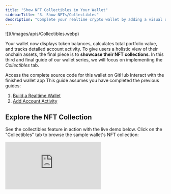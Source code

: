 ```yaml
---
title: "Show NFT Collectibles in Your Wallet"
sidebarTitle: "3. Show NFTs/Collectibles"
description: "Complete your realtime crypto wallet by adding a visual display of a user's NFT collection."
---
```


<Frame caption="The user's full NFT collection, with artwork and details, displayed in the 'Collectibles' tab.">
  ![](/images/apis/Collectibles.webp)
</Frame>

Your wallet now displays token balances, calculates total portfolio value, and tracks detailed account activity.
To give users a holistic view of their onchain assets, the final piece is to **showcase their NFT collections**.
In this third and final guide of our wallet series, we will focus on implementing the _Collectibles_ tab.

<Columns cols={2}>
  <Card title="View Source Code" icon="github" href="https://github.com/duneanalytics/sim-guides" horizontal>
    Access the complete source code for this wallet on GitHub
  </Card>
  
  <Card title="Try Live Demo" icon="globe" href="https://sim-guides.vercel.app/?walletAddress=0x48D004a6C175dB331E99BeAf64423b3098357Ae7" horizontal>
    Interact with the finished wallet app
  </Card>
</Columns>

<Note>
  This guide assumes you have completed the previous guides:

  1. [Build a Realtime Wallet](/evm/build-a-realtime-wallet)
  2. [Add Account Activity](/evm/add-account-activity)
</Note>

## Explore the NFT Collection

See the collectibles feature in action with the live demo below. Click on the "Collectibles" tab to browse the sample wallet's NFT collection:

<iframe 
  src="https://sim-guides.vercel.app/?walletAddress=0x48D004a6C175dB331E99BeAf64423b3098357Ae7&tab=collectibles" 
  className="w-full rounded-xl border border-gray-200 dark:border-gray-700"
  style={{ height: "800px" }}
  title="Live Wallet Demo - Collectibles Tab"
  frameBorder="0"
  allow="clipboard-write; encrypted-media"
  allowFullScreen
/>

## Fetch NFT Collectibles

Let's add a new asynchronous `getWalletCollectibles` function to `server.js` to fetch a user's NFT collection using the [Collectibles API](/evm/collectibles).

```javascript server.js (getWalletCollectibles - Sim API portion) {4}
async function getWalletCollectibles(walletAddress, limit = 50) {
    if (!walletAddress) return [];

    const url = `https://api.sim.dune.com/v1/evm/collectibles/${walletAddress}?limit=${limit}`;

    try {
        const response = await fetch(url, {
            headers: {
                'X-Sim-Api-Key': SIM_API_KEY,
                'Content-Type': 'application/json'
            }
        });

        if (!response.ok) {
            const errorBody = await response.text();
            console.error(`Collectibles API request failed with status ${response.status}: ${response.statusText}`, errorBody);
            throw new Error(`Collectibles API request failed: ${response.statusText}`);
        }

        const data = await response.json();
        const collectibles = data.entries || [];
        
        // ... (OpenSea enrichment will be added in the next section)
        
    } catch (error) {
        console.error("Error fetching wallet collectibles:", error.message);
        return [];
    }
}
```

The NFT data is extracted from the `entries` array within this response, providing information like contract addresses, token IDs, and chain data.

<Note>
  The [Collectibles API](/evm/collectibles) supports pagination using `limit` and `offset` query parameters.
  For wallets with many NFTs, you can implement logic to fetch subsequent pages using the `next_offset` value returned by the API to provide a complete view of the user's collection.
</Note>

## Fetch NFT Images

Sim APIs provide comprehensive blockchain metadata for NFTs, but we images to create a rich visual experience.
We'll integrate with OpenSea's API to enrich our NFT data with image URLs.

<Note>
  NFT image data and enhanced metadata might be coming soon to the Sim APIs, but for now you can use OpenSea APIs to grab image URLs and provide a visual NFT display for users.
</Note>

### Get an OpenSea API Key

Before we can fetch NFT images from OpenSea, you'll need to obtain an [OpenSea API key](https://docs.opensea.io/reference/api-keys).
Once you receive your API key, add it to your `.env` file:

```bash .env (Add OpenSea API Key)
SIM_API_KEY=your_sim_api_key_here
OPENSEA_API_KEY=your_opensea_api_key_here
```

### Update getWalletCollectibles

Let's complete the `getWalletCollectibles` function by adding OpenSea API integration to fetch images:

```javascript server.js (getWalletCollectibles - Complete function) {4, 24}
async function getWalletCollectibles(walletAddress, limit = 50) {
    if (!walletAddress) return [];

    const url = `https://api.sim.dune.com/v1/evm/collectibles/${walletAddress}?limit=${limit}`;

    try {
        const response = await fetch(url, {
            headers: {
                'X-Sim-Api-Key': SIM_API_KEY,
                'Content-Type': 'application/json'
            }
        });

        if (!response.ok) {
            const errorBody = await response.text();
            console.error(`Collectibles API request failed with status ${response.status}: ${response.statusText}`, errorBody);
            throw new Error(`Collectibles API request failed: ${response.statusText}`);
        }

        const data = await response.json();
        const collectibles = data.entries || [];

        // Enrich collectibles with OpenSea image data
        const enrichedCollectibles = await Promise.all(
            collectibles.map(async (collectible) => {
                try {
                    // Use the chain value directly from Sim APIs
                    if (collectible.chain) {
                        const openSeaUrl = `https://api.opensea.io/api/v2/chain/${collectible.chain}/contract/${collectible.contract_address}/nfts/${collectible.token_id}`;
                        
                        const openSeaResponse = await fetch(openSeaUrl, {
                            headers: {
                                'Accept': 'application/json',
                                'x-api-key': process.env.OPENSEA_API_KEY
                            }
                        });

                        if (openSeaResponse.ok) {
                            const openSeaData = await openSeaResponse.json();
                            return {
                                ...collectible,
                                image_url: openSeaData.nft?.image_url || null,
                                opensea_url: openSeaData.nft?.opensea_url || null,
                                description: openSeaData.nft?.description || null,
                                collection_name: openSeaData.nft?.collection || collectible.name
                            };
                        }
                    }
                    
                    // Return original collectible if OpenSea fetch fails or no chain info
                    return {
                        ...collectible,
                        image_url: null,
                        opensea_url: null,
                        description: null,
                        collection_name: collectible.name
                    };
                } catch (error) {
                    console.error(`Error fetching OpenSea data for ${collectible.chain}:${collectible.contract_address}:${collectible.token_id}:`, error.message);
                    return {
                        ...collectible,
                        image_url: null,
                        opensea_url: null,
                        description: null,
                        collection_name: collectible.name
                    };
                }
            })
        );

        // Filter out collectibles without images
        return enrichedCollectibles.filter(collectible => collectible.image_url !== null);

    } catch (error) {
        console.error("Error fetching wallet collectibles:", error.message);
        return [];
    }
}
```

This enhanced function combines blockchain data from Sim APIs with rich metadata from OpenSea.
For each NFT, we make an additional API call to OpenSea using the chain and contract information provided by Sim APIs.
The function enriches each collectible with `image_url`, `opensea_url`, `description`, and `collection_name` fields, then filters to only return NFTs that have available images for display.

## Add Collectibles into the Server Route

Next, we update our main `app.get('/')` route handler in `server.js` to call this new function:

```javascript server.js (app.get('/') updated for collectibles) {16, 19, 41}
app.get('/', async (req, res) => {
    const { 
        walletAddress = '',
        tab = 'tokens'
    } = req.query;

    let tokens = [];
    let activities = [];
    let collectibles = []; // Initialize collectibles array
    let totalWalletUSDValue = 0;
    let errorMessage = null;

    if (walletAddress) {
        try {
            // Fetch balances, activities, and collectibles concurrently for better performance
            [tokens, activities, collectibles] = await Promise.all([
                getWalletBalances(walletAddress),
                getWalletActivity(walletAddress, 25), // Fetching 25 recent activities
                getWalletCollectibles(walletAddress, 50) // Fetching up to 50 collectibles
            ]);

            // Calculate total portfolio value from token balances (Guide 1)
            if (tokens && tokens.length > 0) {
                totalWalletUSDValue = tokens.reduce((sum, token) => {
                    const value = parseFloat(token.value_usd);
                    return sum + (isNaN(value) ? 0 : value);
                }, 0);
            }
        } catch (error) {
            console.error("Error in route handler fetching all data:", error);
            errorMessage = "Failed to fetch wallet data. Please try again.";
        }
    }
    
    res.render('wallet', {
        walletAddress: walletAddress,
        currentTab: tab,
        totalWalletUSDValue: `$${totalWalletUSDValue.toFixed(2)}`,
        tokens: tokens,
        activities: activities,
        collectibles: collectibles, // Pass collectibles to the template
        errorMessage: errorMessage
    });
});
```

The route handler now fetches balances, activities, and the enriched NFT collectibles data concurrently for optimal performance.
The `collectibles` array, now containing both blockchain data and image URLs, is passed to the `wallet.ejs` template.

## Display Collectibles in the Frontend

The final step is to modify `views/wallet.ejs` to render the fetched collectibles within the "Collectibles" tab.
We will use a grid layout to display NFT images with their collection names and token IDs.

In `views/wallet.ejs`, find the section for the "Collectibles" tab (you can search for `id="collectibles"`).
It currently contains a placeholder paragraph.
Replace that entire `div` with the following EJS:

```ejs views/wallet.ejs (Collectibles tab content) [expandable]
<!-- Collectibles Tab Pane -->
<div id="collectibles" class="tab-pane <%= currentTab === 'collectibles' ? 'active' : '' %>">
    <% if (collectibles && collectibles.length > 0) { %>
        <div class="collectibles-grid">
            <% collectibles.forEach(collectible => { %>
                <% if (collectible.opensea_url) { %>
                    <a href="<%= collectible.opensea_url %>" target="_blank" class="collectible-item-link">
                <% } else { %>
                    <div class="collectible-item-link">
                <% } %>
                    <div class="collectible-item">
                        <div class="collectible-image-container">
                            <% if (collectible.image_url) { %>
                                <img src="<%= collectible.image_url %>" alt="<%= collectible.collection_name || collectible.name || 'NFT' %>" class="collectible-image">
                            <% } else { %>
                                <div class="collectible-image-placeholder">
                                    NFT
                                </div>
                            <% } %>
                        </div>
                        <div class="collectible-info-static">
                            <div class="collectible-name">
                                <%= collectible.collection_name || collectible.name || `Token #${collectible.token_id}` %>
                            </div>
                            <div class="collectible-collection">
                                #<%= collectible.token_id.length > 10 ? collectible.token_id.substring(0, 8) + '...' : collectible.token_id %>
                            </div>
                        </div>
                    </div>
                <% if (collectible.opensea_url) { %>
                    </a>
                <% } else { %>
                    </div>
                <% } %>
            <% }); %>
        </div>
    <% } else if (walletAddress) { %>
        <p style="text-align: center; padding-top: 30px; color: var(--color-text-muted);">No collectibles found for this wallet.</p>
    <% } else { %>
        <p style="text-align: center; padding-top: 30px; color: var(--color-text-muted);">Enter a wallet address to see collectibles.</p>
    <% } %>
</div>
```

The EJS template iterates through the `collectibles` array and displays each NFT with its enriched metadata.
Each collectible shows the `image_url` from OpenSea, the `collection_name` or fallback name, and a truncated `token_id` for identification.
If an `opensea_url` is available, the entire NFT card becomes a clickable link that opens the NFT's OpenSea page in a new tab.

---

Restart your server using `node server.js` and navigate to your wallet app in the browser.
When you click on the "Collectibles" tab, and if the wallet has NFTs, you should see the NFT collection displayed with rich visual metadata.

## Conclusion

That concludes this three-part series\!
With just three API requests - [Balances](/evm/balances), [Activity](/evm/activity), and [Collectibles](/evm/collectibles) - enhanced with OpenSea metadata, you've built a fully functional, multichain wallet that displays token balances, calculates portfolio value, tracks detailed transaction activity, and showcases NFT collections with rich visual displays.

**This project serves as a solid foundation for a wallet**.
You can now expand upon it by exploring other Sim API features.
Whether you want to add more sophisticated analytics, deeper NFT insights, or advanced transaction tracking, Sim APIs provides the blockchain data you need to build the next generation of onchain apps.